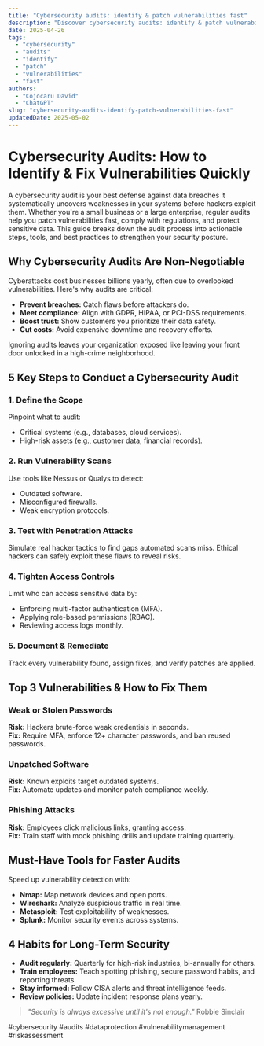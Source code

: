 ```yaml
---
title: "Cybersecurity audits: identify & patch vulnerabilities fast"
description: "Discover cybersecurity audits: identify & patch vulnerabilities fast with this in-depth guide, providing actionable insights and practical tips to boost your knowledge and results."
date: 2025-04-26
tags:
  - "cybersecurity"
  - "audits"
  - "identify"
  - "patch"
  - "vulnerabilities"
  - "fast"
authors:
  - "Cojocaru David"
  - "ChatGPT"
slug: "cybersecurity-audits-identify-patch-vulnerabilities-fast"
updatedDate: 2025-05-02
---
```


# Cybersecurity Audits: How to Identify & Fix Vulnerabilities Quickly  

A cybersecurity audit is your best defense against data breaches it systematically uncovers weaknesses in your systems before hackers exploit them. Whether you're a small business or a large enterprise, regular audits help you patch vulnerabilities fast, comply with regulations, and protect sensitive data. This guide breaks down the audit process into actionable steps, tools, and best practices to strengthen your security posture.  

## Why Cybersecurity Audits Are Non-Negotiable  

Cyberattacks cost businesses billions yearly, often due to overlooked vulnerabilities. Here's why audits are critical:  

- **Prevent breaches:** Catch flaws before attackers do.  
- **Meet compliance:** Align with GDPR, HIPAA, or PCI-DSS requirements.  
- **Boost trust:** Show customers you prioritize their data safety.  
- **Cut costs:** Avoid expensive downtime and recovery efforts.  

Ignoring audits leaves your organization exposed like leaving your front door unlocked in a high-crime neighborhood.  

## 5 Key Steps to Conduct a Cybersecurity Audit  

### 1. Define the Scope  

Pinpoint what to audit:  
- Critical systems (e.g., databases, cloud services).  
- High-risk assets (e.g., customer data, financial records).  

### 2. Run Vulnerability Scans  

Use tools like Nessus or Qualys to detect:  
- Outdated software.  
- Misconfigured firewalls.  
- Weak encryption protocols.  

### 3. Test with Penetration Attacks  

Simulate real hacker tactics to find gaps automated scans miss. Ethical hackers can safely exploit these flaws to reveal risks.  

### 4. Tighten Access Controls  

Limit who can access sensitive data by:  
- Enforcing multi-factor authentication (MFA).  
- Applying role-based permissions (RBAC).  
- Reviewing access logs monthly.  

### 5. Document & Remediate  

Track every vulnerability found, assign fixes, and verify patches are applied.  

## Top 3 Vulnerabilities & How to Fix Them  

### Weak or Stolen Passwords  

**Risk:** Hackers brute-force weak credentials in seconds.  
**Fix:** Require MFA, enforce 12+ character passwords, and ban reused passwords.  

### Unpatched Software  

**Risk:** Known exploits target outdated systems.  
**Fix:** Automate updates and monitor patch compliance weekly.  

### Phishing Attacks  

**Risk:** Employees click malicious links, granting access.  
**Fix:** Train staff with mock phishing drills and update training quarterly.  

## Must-Have Tools for Faster Audits  

Speed up vulnerability detection with:  
- **Nmap:** Map network devices and open ports.  
- **Wireshark:** Analyze suspicious traffic in real time.  
- **Metasploit:** Test exploitability of weaknesses.  
- **Splunk:** Monitor security events across systems.  

## 4 Habits for Long-Term Security  

- **Audit regularly:** Quarterly for high-risk industries, bi-annually for others.  
- **Train employees:** Teach spotting phishing, secure password habits, and reporting threats.  
- **Stay informed:** Follow CISA alerts and threat intelligence feeds.  
- **Review policies:** Update incident response plans yearly.  

> *"Security is always excessive until it's not enough."*   Robbie Sinclair  

#cybersecurity #audits #dataprotection #vulnerabilitymanagement #riskassessment